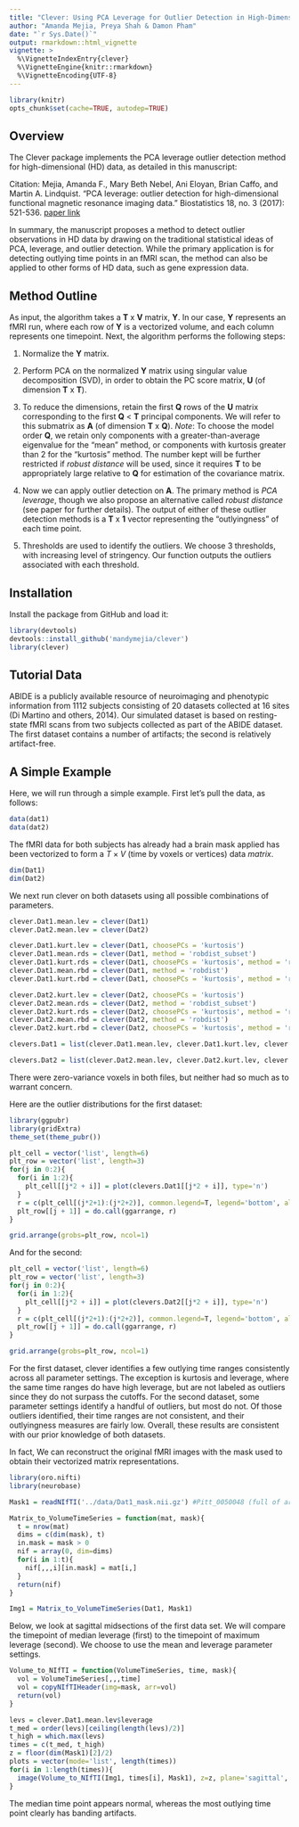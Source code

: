 ```yaml
---
title: "Clever: Using PCA Leverage for Outlier Detection in High-Dimensional Data"
author: "Amanda Mejia, Preya Shah & Damon Pham"
date: "`r Sys.Date()`"
output: rmarkdown::html_vignette
vignette: >
  %\VignetteIndexEntry{clever}
  %\VignetteEngine{knitr::rmarkdown}
  %\VignetteEncoding{UTF-8}
---
```


```r
library(knitr)
opts_chunk$set(cache=TRUE, autodep=TRUE)
```

## Overview

The Clever package implements the PCA leverage outlier detection method for high-dimensional (HD) data, as detailed in this manuscript:

Citation: Mejia, Amanda F., Mary Beth Nebel, Ani Eloyan, Brian Caffo, and Martin A. Lindquist. "PCA leverage: outlier detection for high-dimensional functional magnetic resonance imaging data." Biostatistics 18, no. 3 (2017): 521-536. [paper link](https://academic.oup.com/biostatistics/article/18/3/521/3056185)

In summary, the manuscript proposes a method to detect outlier observations in HD data by drawing on the traditional statistical ideas of PCA, leverage, and outlier detection. While the primary application is for detecting outlying time points in an fMRI scan, the method can also be applied to other forms of HD data, such as gene expression data.

## Method Outline

As input, the algorithm takes a __T__ x __V__ matrix, __Y__. In our case, __Y__ represents an fMRI run, where each row of __Y__ is a vectorized volume, and each column represents one timepoint. Next, the algorithm performs the following steps: 

1. Normalize the __Y__ matrix.

2. Perform PCA on the normalized __Y__ matrix using singular value decomposition (SVD), in order to obtain the PC score matrix, __U__ (of dimension __T__ x __T__).

3. To reduce the dimensions, retain the first __Q__ rows of the __U__ matrix corresponding to the first __Q__ < __T__ principal components.  We will refer to this submatrix as __A__ (of dimension __T__ x __Q__). _Note_: To choose the model order __Q__, we retain only components with a greater-than-average eigenvalue for the "mean" method, or components with kurtosis greater than 2 for the "kurtosis" method. The number kept will be further restricted if _robust distance_ will be used, since it requires __T__ to be appropriately large relative to __Q__ for estimation of the covariance matrix.

4. Now we can apply outlier detection on __A__. The primary method is _PCA leverage_, though we also propose an alternative called _robust distance_ (see paper for further details). The output of either of these outlier detection methods is a __T__ x __1__ vector representing the "outlyingness" of each time point.  

5. Thresholds are used to identify the outliers. We choose 3 thresholds, with increasing level of stringency. Our function outputs the outliers associated with each threshold.  

## Installation

Install the package from GitHub and load it:

```r
library(devtools)
devtools::install_github('mandymejia/clever')
library(clever)
```

## Tutorial Data

ABIDE is a publicly available resource of neuroimaging and phenotypic information from 1112 subjects consisting of 20 datasets collected at 16 sites (Di Martino and others, 2014). Our simulated dataset is based on resting-state fMRI scans from two subjects collected as part of the ABIDE dataset. The first dataset contains a number of artifacts; the second is relatively artifact-free.
 
## A Simple Example

Here, we will run through a simple example. First let's pull the data, as follows:

```r
data(dat1)
data(dat2)
```

The fMRI data for both subjects has already had a brain mask applied has been vectorized to form a $T\times V$ (time by voxels or vertices) data *matrix*.

```r
dim(Dat1)
dim(Dat2)
```

We next run clever on both datasets using all possible combinations of parameters.

```r
clever.Dat1.mean.lev = clever(Dat1)
clever.Dat2.mean.lev = clever(Dat2)
```

```r
clever.Dat1.kurt.lev = clever(Dat1, choosePCs = 'kurtosis')
clever.Dat1.mean.rds = clever(Dat1, method = 'robdist_subset')
clever.Dat1.kurt.rds = clever(Dat1, choosePCs = 'kurtosis', method = 'robdist_subset')
clever.Dat1.mean.rbd = clever(Dat1, method = 'robdist')
clever.Dat1.kurt.rbd = clever(Dat1, choosePCs = 'kurtosis', method = 'robdist')

clever.Dat2.kurt.lev = clever(Dat2, choosePCs = 'kurtosis')
clever.Dat2.mean.rds = clever(Dat2, method = 'robdist_subset')
clever.Dat2.kurt.rds = clever(Dat2, choosePCs = 'kurtosis', method = 'robdist_subset')
clever.Dat2.mean.rbd = clever(Dat2, method = 'robdist')
clever.Dat2.kurt.rbd = clever(Dat2, choosePCs = 'kurtosis', method = 'robdist')

clevers.Dat1 = list(clever.Dat1.mean.lev, clever.Dat1.kurt.lev, clever.Dat1.mean.rds, clever.Dat1.kurt.rds, clever.Dat1.mean.rbd, clever.Dat1.kurt.rbd)

clevers.Dat2 = list(clever.Dat2.mean.lev, clever.Dat2.kurt.lev, clever.Dat2.mean.rds, clever.Dat2.kurt.rds, clever.Dat2.mean.rbd, clever.Dat2.kurt.rbd)
```

There were zero-variance voxels in both files, but neither had so much as to warrant concern.

Here are the outlier distributions for the first dataset:

```r
library(ggpubr)
library(gridExtra)
theme_set(theme_pubr())
```

```r
plt_cell = vector('list', length=6)
plt_row = vector('list', length=3)
for(j in 0:2){
  for(i in 1:2){
    plt_cell[[j*2 + i]] = plot(clevers.Dat1[[j*2 + i]], type='n')
  }
  r = c(plt_cell[(j*2+1):(j*2+2)], common.legend=T, legend='bottom', align='hv', ncol=2)
  plt_row[[j + 1]] = do.call(ggarrange, r)
}

grid.arrange(grobs=plt_row, ncol=1)
```

And for the second:

```r
plt_cell = vector('list', length=6)
plt_row = vector('list', length=3)
for(j in 0:2){
  for(i in 1:2){
    plt_cell[[j*2 + i]] = plot(clevers.Dat2[[j*2 + i]], type='n')
  }
  r = c(plt_cell[(j*2+1):(j*2+2)], common.legend=T, legend='bottom', align='hv', ncol=2)
  plt_row[[j + 1]] = do.call(ggarrange, r)
}

grid.arrange(grobs=plt_row, ncol=1)
```

For the first dataset, clever identifies a few outlying time ranges consistently across all parameter settings. The exception is kurtosis and leverage, where the same time ranges do have high leverage, but are not labeled as outliers since they do not surpass the cutoffs. For the second dataset, some parameter settings identify a handful of outliers, but most do not. Of those outliers identified, their time ranges are not consistent, and their outlyingness measures are fairly low. Overall, these results are consistent with our prior knowledge of both datasets. 

In fact, We can reconstruct the original fMRI images with the mask used to obtain their vectorized matrix representations.

```r
library(oro.nifti)
library(neurobase)
```

```r
Mask1 = readNIfTI('../data/Dat1_mask.nii.gz') #Pitt_0050048 (full of artifacts)

Matrix_to_VolumeTimeSeries = function(mat, mask){
  t = nrow(mat)
  dims = c(dim(mask), t)
  in.mask = mask > 0
  nif = array(0, dim=dims)
  for(i in 1:t){
    nif[,,,i][in.mask] = mat[i,]
  }
  return(nif)
}

Img1 = Matrix_to_VolumeTimeSeries(Dat1, Mask1)
```

Below, we look at sagittal midsections of the first data set. We will compare the timepoint of median leverage (first) to the timepoint of maximum leverage (second). We choose to use the mean and leverage parameter settings.

```r
Volume_to_NIfTI = function(VolumeTimeSeries, time, mask){
  vol = VolumeTimeSeries[,,,time]
  vol = copyNIfTIHeader(img=mask, arr=vol)
  return(vol)
}

levs = clever.Dat1.mean.lev$leverage
t_med = order(levs)[ceiling(length(levs)/2)]
t_high = which.max(levs)
times = c(t_med, t_high)
z = floor(dim(Mask1)[2]/2)
plots = vector(mode='list', length(times))
for(i in 1:length(times)){
  image(Volume_to_NIfTI(Img1, times[i], Mask1), z=z, plane='sagittal', plot.type='single')
}
```

The median time point appears normal, whereas the most outlying time point clearly has banding artifacts.